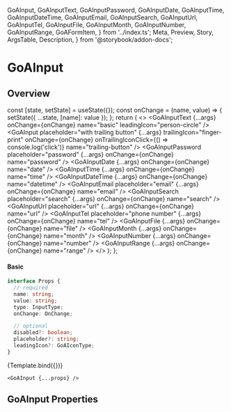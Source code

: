   GoAInput,
  GoAInputText,
  GoAInputPassword,
  GoAInputDate,
  GoAInputTime,
  GoAInputDateTime,
  GoAInputEmail,
  GoAInputSearch,
  GoAInputUrl,
  GoAInputTel,
  GoAInputFile,
  GoAInputMonth,
  GoAInputNumber,
  GoAInputRange,
  GoAFormItem,
} from '../index.ts';
  Meta,
  Preview,
  Story,
  ArgsTable,
  Description,
} from '@storybook/addon-docs';

<Meta title="Experimental/Web Components/Input" component={GoAInput} />

# GoAInput

## Overview

  const [state, setState] = useState({});
  const onChange = (name, value) => {
    setState({ ...state, [name]: value });
  };
  return (
    <>
      <StateDisplay
        title="Input Types"
        description="The GoAInput component handles all html input types styled to the GoA UI guidelines"
        state={state}
      >
        <GoAInputText
          {...args}
          onChange={onChange}
          name="basic"
          leadingIcon="person-circle"
        />
        <GoAInput
          placeholder="with trailing button"
          {...args}
          trailingIcon="finger-print"
          onChange={onChange}
          onTrailingIconClick={() => console.log('click')}
          name="trailing-button"
        />
        <GoAInputPassword
          placeholder="password"
          {...args}
          onChange={onChange}
          name="password"
        />
        <GoAInputDate {...args} onChange={onChange} name="date" />
        <GoAInputTime {...args} onChange={onChange} name="time" />
        <GoAInputDateTime {...args} onChange={onChange} name="datetime" />
        <GoAInputEmail
          placeholder="email"
          {...args}
          onChange={onChange}
          name="email"
        />
        <GoAInputSearch
          placeholder="search"
          {...args}
          onChange={onChange}
          name="search"
        />
        <GoAInputUrl
          placeholder="url"
          {...args}
          onChange={onChange}
          name="url"
        />
        <GoAInputTel
          placeholder="phone number"
          {...args}
          onChange={onChange}
          name="tel"
        />
        <GoAInputFile {...args} onChange={onChange} name="file" />
        <GoAInputMonth {...args} onChange={onChange} name="month" />
        <GoAInputNumber {...args} onChange={onChange} name="number" />
        <GoAInputRange {...args} onChange={onChange} name="range" />
      </StateDisplay>
    </>
  );
};

#### Basic

```ts
interface Props {
  // required
  name: string;
  value: string;
  type: InputType;
  onChange: OnChange;

  // optional
  disabled?: boolean;
  placeholder?: string;
  leadingIcon?: GoAIconType;
}
```

<Canvas>
  <Story name="Basic">{Template.bind({})}</Story>
</Canvas>

```tsx
<GoAInput {...props} />
```

## GoAInput Properties

<Description of={GoAInput} />
<ArgsTable of={GoAInput} />

<Dont description="Don't use placeholder text in text fields" />
<Dont description="Don’t extend inputs longer than 45-75 characters." />
<Dont description="Don't use icons instead of a meaningful label." />
<Do description="Use Text Input if just one line is needed." />
